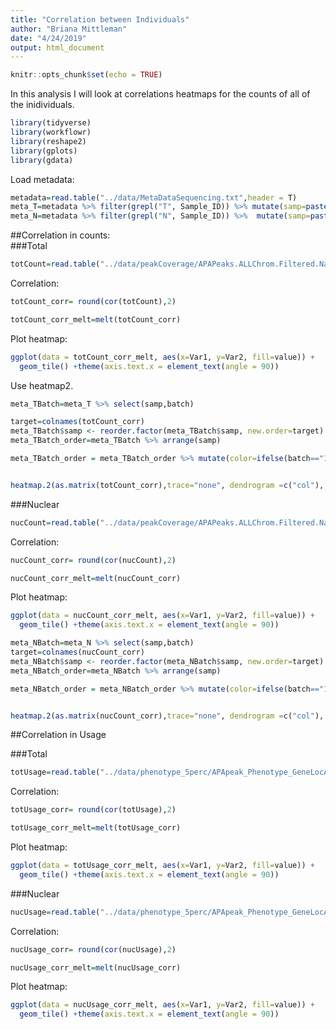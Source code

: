 ```yaml
---
title: "Correlation between Individuals"
author: "Briana Mittleman"
date: "4/24/2019"
output: html_document
---
```


```r
knitr::opts_chunk$set(echo = TRUE)
```
In this analysis I will look at correlations heatmaps for the counts of all of the inidividuals. 

```r
library(tidyverse)
library(workflowr)
library(reshape2)
library(gplots)
library(gdata)
```

Load metadata:  

```r
metadata=read.table("../data/MetaDataSequencing.txt",header = T)
meta_T=metadata %>% filter(grepl("T", Sample_ID)) %>% mutate(samp=paste("X", Sample_ID, sep=""))
meta_N=metadata %>% filter(grepl("N", Sample_ID)) %>%  mutate(samp=paste("X", Sample_ID, sep=""))
```


##Correlation in counts:  
###Total  

```r
totCount=read.table("../data/peakCoverage/APAPeaks.ALLChrom.Filtered.Named.GeneLocAnnoPARSED.Total.Quant.Fixed.fc", stringsAsFactors = F,header=T) %>% select(-Geneid, -Chr, -Start, -End, -Strand, -Length)
```

Correlation: 

```r
totCount_corr= round(cor(totCount),2)

totCount_corr_melt=melt(totCount_corr)

```

Plot heatmap:
```r
ggplot(data = totCount_corr_melt, aes(x=Var1, y=Var2, fill=value)) + 
  geom_tile() +theme(axis.text.x = element_text(angle = 90))
```
Use heatmap2.  

```r

meta_TBatch=meta_T %>% select(samp,batch)

target=colnames(totCount_corr)
meta_TBatch$samp <- reorder.factor(meta_TBatch$samp, new.order=target)
meta_TBatch_order=meta_TBatch %>% arrange(samp)

meta_TBatch_order = meta_TBatch_order %>% mutate(color=ifelse(batch=="1", "blue", ifelse(batch=="2", "green", ifelse(batch=="3", "purple", "pink"))))


heatmap.2(as.matrix(totCount_corr),trace="none", dendrogram =c("col"), ColSideColors =meta_TBatch_order$color, key=T)
```



###Nuclear  


```r
nucCount=read.table("../data/peakCoverage/APAPeaks.ALLChrom.Filtered.Named.GeneLocAnnoPARSED.Nuclear.Quant.Fixed.fc", stringsAsFactors = F,header=T) %>% select(-Geneid, -Chr, -Start, -End, -Strand, -Length)
```

Correlation: 

```r
nucCount_corr= round(cor(nucCount),2)

nucCount_corr_melt=melt(nucCount_corr)

```

Plot heatmap:
```r
ggplot(data = nucCount_corr_melt, aes(x=Var1, y=Var2, fill=value)) + 
  geom_tile() +theme(axis.text.x = element_text(angle = 90))
```

```r
meta_NBatch=meta_N %>% select(samp,batch)
target=colnames(nucCount_corr)
meta_NBatch$samp <- reorder.factor(meta_NBatch$samp, new.order=target)
meta_NBatch_order=meta_NBatch %>% arrange(samp)

meta_NBatch_order = meta_NBatch_order %>% mutate(color=ifelse(batch=="1", "blue", ifelse(batch=="2", "green", ifelse(batch=="3", "purple", "pink"))))


heatmap.2(as.matrix(nucCount_corr),trace="none", dendrogram =c("col"), ColSideColors =meta_NBatch_order$color, key=T)
```


##Correlation in Usage  

###Total  

```r
totUsage=read.table("../data/phenotype_5perc/APApeak_Phenotype_GeneLocAnno.Total.5perc.CountsNumeric", stringsAsFactors = F,header=F, col.names = colnames(totCount)) 
```

Correlation: 

```r
totUsage_corr= round(cor(totUsage),2)

totUsage_corr_melt=melt(totUsage_corr)

```

Plot heatmap:
```r
ggplot(data = totUsage_corr_melt, aes(x=Var1, y=Var2, fill=value)) + 
  geom_tile() +theme(axis.text.x = element_text(angle = 90))
```
###Nuclear  


```r
nucUsage=read.table("../data/phenotype_5perc/APApeak_Phenotype_GeneLocAnno.Nuclear.5perc.CountsNumeric", stringsAsFactors = F,header=F, col.names = colnames(nucCount)) 
```

Correlation: 

```r
nucUsage_corr= round(cor(nucUsage),2)

nucUsage_corr_melt=melt(nucUsage_corr)

```

Plot heatmap:

```r
ggplot(data = nucUsage_corr_melt, aes(x=Var1, y=Var2, fill=value)) + 
  geom_tile() +theme(axis.text.x = element_text(angle = 90))
```
